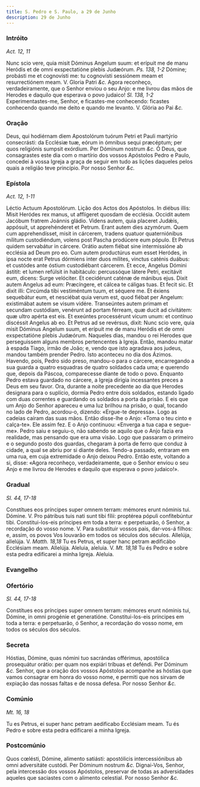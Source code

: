 ```yaml
---
title: S. Pedro e S. Paulo, a 29 de Junho
description: 29 de Junho
---
```


### Intróito

_Act. 12, 11_

<div class="grid grid-cols-2 gap-5">
  <span class="text-justify">
    Nunc scio vere, quia misit Dóminus Angelum suum: et erípuit me de manu
    Heródis et de omni exspectatióne plebis Judæórum. <em>Ps. 138, 1-2</em>
    Dómine; probásti me et cognovísti me: tu cognovísti sessiónem meam et resurrectiónem
    meam. V. Gloria Patri <em>&c.</em>
  </span>
  <span class="text-justify">
    Agora reconheço, verdadeiramente, que o Senhor enviou o seu Anjo: e me
    livrou das mãos de Herodes e daquilo que esperava o povo judaico!
    <em>Sl. 138, 1-2</em> Experimentastes-me, Senhor, e ficastes-me conhecendo: ficastes
    conhecendo quando me deito e quando me levanto. V. Glória ao Pai
    <em>&c.</em>
  </span>
</div>

### Oração

<div class="grid grid-cols-2 gap-5">
  <span class="text-justify">
    Deus, qui hodiérnam diem Apostolórum tuórum Petri et Pauli martýrio
    consecrásti: da Ecclésiæ tuæ, eórum in ómnibus sequi præcéptum; per quos
    religiónis sumpsit exórdium. Per Dóminum nostrum <em>&c.</em>
  </span>
  <span class="text-justify">
    Ó Deus, que consagrastes este dia com o martírio dos vossos Apóstolos Pedro
    e Paulo, concedei à vossa Igreja a graça de seguir em tudo as lições
    daqueles pelos quais a religião teve princípio. Por nosso Senhor
    <em>&c.</em>
  </span>
</div>

### Epístola

_Act. 12, 1-11_

<div class="grid grid-cols-2 gap-5">
  <span class="text-justify">Léctio Actuum Apostolórum.</span>
  <span class="text-justify">Lição dos Actos dos Apóstolos.</span>
  <span class="text-justify">
    In diébus illis: Misit Heródes rex manus, ut afflígeret quosdam de ecclésia.
    Occidit autem Jacóbum fratrem Joánnis gládio. Videns autem, quia placeret
    Judǽis, appósuit, ut apprehénderet et Petrum. Erant autem dies azymórum.
    Quem cum apprehendísset, misit in cárcerem, tradens quatuor quaterniónibus
    mílitum custodiéndum, volens post Pascha prodúcere eum pópulo. Et Petrus
    quidem servabátur in cárcere. Orátio autem fiébat sine intermissióne ab
    ecclésia ad Deum pro eo. Cum autem productúrus eum esset Heródes, in ipsa
    nocte erat Petrus dórmiens inter duos mílites, vinctus caténis duábus: et
    custódes ante óstium custodiébant cárcerem. Et ecce, Angelus Dómini ástitit:
    et lumen refúlsit in habitáculo: percussóque látere Petri, excitávit eum,
    dicens: Surge velóciter. Et cecidérunt caténæ de mánibus ejus. Dixit autem
    Angelus ad eum: Præcíngere, et cálcea te cáligas tuas. Et fecit sic. Et
    dixit illi: Circúmda tibi vestiméntum tuum, et séquere me. Et éxiens
    sequebátur eum, et nesciébat quia verum est, quod fiébat per Angelum:
    existimábat autem se visum vidére. Transeúntes autem primam et secundam
    custódiam, venérunt ad portam férream, quæ ducit ad civitátem: quæ ultro
    apérta est eis. Et exeúntes processérunt vicum unum: et contínuo discéssit
    Angelus ab eo. Et Petrus ad se revérsus, dixit: Nunc scio vere, quia misit
    Dóminus Angelum suum, et erípuit me de manu Heródis et de omni exspectatióne
    plebis Judæórum.
  </span>
  <span class="text-justify">
    Naqueles dias, mandou o rei Herodes que perseguissem alguns membros
    pertencentes à Igreja. Então, mandou matar à espada Tiago, irmão de João; e,
    vendo que isto agradava aos judeus, mandou também prender Pedro. Isto
    aconteceu no dia dos Ázimos. Havendo, pois, Pedro sido preso, mandou-o para
    o cárcere, encarregando a sua guarda a quatro esquadras de quatro soldados
    cada uma; e querendo que, depois da Páscoa, comparecesse diante de todo o
    povo. Enquanto Pedro estava guardado no cárcere, a Igreja dirigia
    incessantes preces a Deus em seu favor. Ora, durante a noite precedente ao
    dia que Herodes designara para o suplício, dormia Pedro entre dois soldados,
    estando ligado com duas correntes e guardando os soldados a porta da prisão.
    E eis que um Anjo do Senhor apareceu e uma luz brilhou na prisão, o qual,
    tocando no lado de Pedro, acordou-o, dizendo: «Ergue-te depressa». Logo as
    cadeias caíram das suas mãos. Então disse-lhe o Anjo: «Toma o teu cinto e
    calça-te». Ele assim fez. E o Anjo continuou: «Enverga a tua capa e
    segue-me». Pedro saiu e seguiu-o, não sabendo se aquilo que o Anjo fazia era
    realidade, mas pensando que era uma visão. Logo que passaram o primeiro e o
    segundo posto dos guardas, chegaram à porta de ferro que conduz à cidade, a
    qual se abriu por si diante deles. Tendo-a passado, entraram em uma rua, em
    cuja extremidade o Anjo deixou Pedro. Então este, voltando a si, disse:
    «Agora reconheço, verdadeiramente, que o Senhor enviou o seu Anjo e me
    livrou de Herodes e daquilo que esperava o povo judaico!».
  </span>
</div>

### Gradual

_Sl. 44, 17-18_

<div class="grid grid-cols-2 gap-5">
  <span class="text-justify">
    Constítues eos príncipes super omnem terram: mémores erunt nóminis tui.
    Dómine. V. Pro pátribus tuis nati sunt tibi fílii: proptérea pópuli
    confítebúntur tibi.
  </span>
  <span class="text-justify">
    Constitui-los-eis príncipes em toda a terra: e perpetuarão, ó Senhor, a
    recordação do vosso nome. V. Para substituir vossos pais, dar-vos-á filhos:
    e, assim, os povos Vos louvarão em todos os séculos dos séculos.
  </span>
  <span class="text-justify">
    Allelúja, allelúja. V. <em>Matth. 18,18</em> Tu es Petrus, et super hanc
    petram ædificábo Ecclésiam meam. Allelúja.
  </span>
  <span class="text-justify">
    Aleluia, aleluia. V. <em>Mt. 18,18</em> Tu és Pedro e sobre esta pedra
    edificarei a minha Igreja. Aleluia.
  </span>
</div>

### Evangelho


<LinkCard
  href="/missal/santos/02-22#evangelho"
  title="Cadeira de S. Pedro em Roma"
/>

### Ofertório

_Sl. 44, 17-18_

<div class="grid grid-cols-2 gap-5">
  <span class="text-justify">
    Constítues eos príncipes super omnem terram: mémores erunt nóminis tui,
    Dómine, in omni progénie et generatióne.
  </span>
  <span class="text-justify">
    Constitui-los-eis príncipes em toda a terra: e perpetuarão, ó Senhor, a
    recordação do vosso nome, em todos os séculos dos séculos.
  </span>
</div>

### Secreta

<div class="grid grid-cols-2 gap-5">
  <span class="text-justify">
    Hóstias, Dómine, quas nómini tuo sacrándas offérimus, apostólica prosequátur
    orátio: per quam nos expiári tríbuas et deféndi. Per Dóminum <em>&c.</em>
  </span>
  <span class="text-justify">
    Senhor, que a oração dos vossos Apóstolos acompanhe as hóstias que vamos
    consagrar em honra do vosso nome, e permiti que nos sirvam de expiação das
    nossas faltas e de nossa defesa. Por nosso Senhor <em>&c.</em>
  </span>
</div>

### Comúnio

_Mt. 16, 18_

<div class="grid grid-cols-2 gap-5">
  <span class="text-justify">
    Tu es Petrus, ei super hanc petram aedificabo Ecclésiam meam.
  </span>
  <span class="text-justify">
    Tu és Pedro e sobre esta pedra edificarei a minha Igreja.
  </span>
</div>

### Postcomúnio

<div class="grid grid-cols-2 gap-5">
  <span class="text-justify">
    Quos cœlésti, Dómine, alimento satiásti: apostólicis intercessiónibus ab
    omni adversitáte custódi. Per Dóminum nostrum <em>&c.</em>
  </span>
  <span class="text-justify">
    Dignai-Vos, Senhor, pela intercessão dos vossos Apóstolos, preservar de
    todas as adversidades aqueles que saciastes com o alimento celestial. Por
    nosso Senhor <em>&c.</em>
  </span>
</div>

